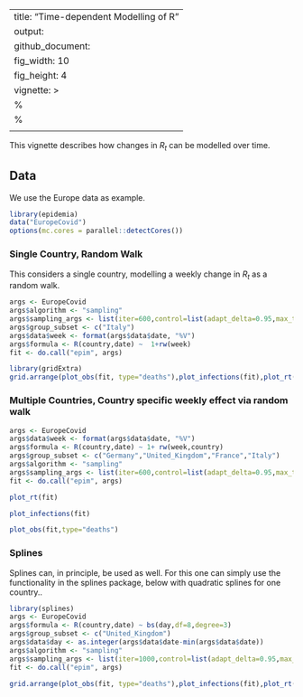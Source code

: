 
---
title: "Time-dependent Modelling of R"
output: 
  github_document:
    fig_width: 10
    fig_height: 4
vignette: >
  %\VignetteIndexEntry{Time-dpendent Modelling of R}
  %\VignetteEngine{knitr::rmarkdown}
  \usepackage[utf8]{inputenc}
---

This vignette describes how changes in $R_t$ can be modelled over time.

## Data

We use the Europe data as example. 
```r
library(epidemia)
data("EuropeCovid")
options(mc.cores = parallel::detectCores())
```

### Single Country, Random Walk

This considers a single country, modelling a weekly change in $R_t$ as a random walk.

```r
args <- EuropeCovid
args$algorithm <- "sampling"
args$sampling_args <- list(iter=600,control=list(adapt_delta=0.95,max_treedepth=15),seed=79881)
args$group_subset <- c("Italy")
args$data$week <- format(args$data$date, "%V")
args$formula <- R(country,date) ~  1+rw(week) 
fit <- do.call("epim", args)
```
```r
library(gridExtra)
grid.arrange(plot_obs(fit, type="deaths"),plot_infections(fit),plot_rt(fit),nrow=2)
```

### Multiple Countries, Country specific weekly effect via random walk

```r
args <- EuropeCovid
args$data$week <- format(args$data$date, "%V")
args$formula <- R(country,date) ~ 1+ rw(week,country)
args$group_subset <- c("Germany","United_Kingdom","France","Italy")
args$algorithm <- "sampling"
args$sampling_args <- list(iter=600,control=list(adapt_delta=0.95,max_treedepth=15),seed=74756)
fit <- do.call("epim", args)
```



```r
plot_rt(fit)
```

```r
plot_infections(fit)
```


```r
plot_obs(fit,type="deaths")
```



### Splines 


Splines can, in principle, be used as well. For this one can simply
use the functionality in the splines package, below with quadratic
splines for one country..


```r
library(splines)
args <- EuropeCovid
args$formula <- R(country,date) ~ bs(day,df=8,degree=3)
args$group_subset <- c("United_Kingdom")
args$data$day <- as.integer(args$data$date-min(args$data$date))
args$algorithm <- "sampling"
args$sampling_args <- list(iter=1000,control=list(adapt_delta=0.95,max_treedepth=15),seed=1231)
fit <- do.call("epim", args)
```

```r
grid.arrange(plot_obs(fit, type="deaths"),plot_infections(fit),plot_rt(fit),nrow=2)
```








